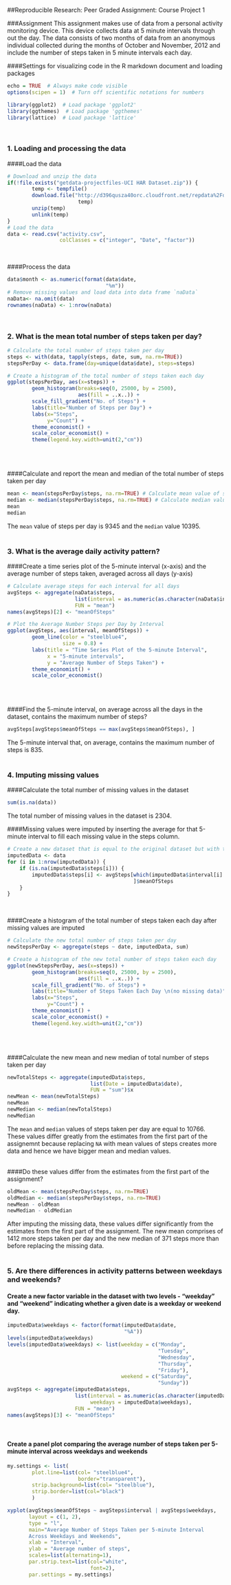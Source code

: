 ##Reproducible Research: Peer Graded Assignment: Course Project 1
<br>

###Assignment
This assignment makes use of data from a personal activity monitoring device. This device collects data at 5 minute intervals through out the day. The data consists of two months of data from an anonymous individual collected during the months of October and November, 2012 and include the number of steps taken in 5 minute intervals each day.
<br>

####Settings for visualizing code in the R markdown document and loading packages
```{r}
echo = TRUE  # Always make code visible
options(scipen = 1)  # Turn off scientific notations for numbers

library(ggplot2)  # Load package 'ggplot2'
library(ggthemes)  # Load package 'ggthemes' 
library(lattice)  # Load package 'lattice'
```
<br>

### 1. Loading and processing the data
####Load the data
```{r}
# Download and unzip the data
if(!file.exists("getdata-projectfiles-UCI HAR Dataset.zip")) {
        temp <- tempfile()
        download.file("http://d396qusza40orc.cloudfront.net/repdata%2Fdata%2Factivity.zip",
                       temp)
        unzip(temp)
        unlink(temp)
}
# Load the data 
data <- read.csv("activity.csv", 
                 colClasses = c("integer", "Date", "factor"))
```
<br>

####Process the data
```{r}
data$month <- as.numeric(format(data$date, 
                                "%m"))
# Remove missing values and load data into data frame `naData`
naData<- na.omit(data)
rownames(naData) <- 1:nrow(naData)
```
<br>

### 2. What is the mean total number of steps taken per day?
```{r}
# Calculate the total number of steps taken per day
steps <- with(data, tapply(steps, date, sum, na.rm=TRUE))
stepsPerDay <- data.frame(day=unique(data$date), steps=steps)

# Create a histogram of the total number of steps taken each day
ggplot(stepsPerDay, aes(x=steps)) + 
        geom_histogram(breaks=seq(0, 25000, by = 2500), 
                       aes(fill = ..x..)) + 
        scale_fill_gradient("No. of Steps") +
        labs(title="Number of Steps per Day") +
        labs(x="Steps", 
             y="Count") +
        theme_economist() + 
        scale_color_economist() +
        theme(legend.key.width=unit(2,"cm"))
```
<br>
<br>

####Calculate and report the mean and median of the total number of steps taken per day
```{r}
mean <- mean(stepsPerDay$steps, na.rm=TRUE) # Calculate mean value of steps per day
median <- median(stepsPerDay$steps, na.rm=TRUE) # Calculate median value of steps per day
mean 
median
```
The `mean` value of steps per day is 9345 and the `median` value 10395.
<br>
<br>

### 3. What is the average daily activity pattern?
####Create a time series plot of the 5-minute interval (x-axis) and the average number of steps taken, averaged across all days (y-axis)
```{r}
# Calculate average steps for each interval for all days
avgSteps <- aggregate(naData$steps, 
                      list(interval = as.numeric(as.character(naData$interval))), 
                      FUN = "mean")
names(avgSteps)[2] <- "meanOfSteps"

# Plot the Average Number Steps per Day by Interval
ggplot(avgSteps, aes(interval, meanOfSteps)) + 
        geom_line(color = "steelblue4", 
                  size = 0.8) + 
        labs(title = "Time Series Plot of the 5-minute Interval", 
             x = "5-minute intervals", 
             y = "Average Number of Steps Taken") +
        theme_economist() + 
        scale_color_economist()
```
<br>
<br>

####Find the 5-minute interval, on average across all the days in the dataset, contains the maximum number of steps?
```{r}
avgSteps[avgSteps$meanOfSteps == max(avgSteps$meanOfSteps), ]
```
The 5-minute interval that, on average, contains the maximum number of steps is 835.
<br>
<br>

### 4. Imputing missing values
####Calculate the total number of missing values in the dataset 
```{r}
sum(is.na(data))
```
The total number of missing values in the dataset is 2304.
<br>

####Missing values were imputed by inserting the average for that 5-minute interval to fill each missing value in the steps column. 
```{r}
# Create a new dataset that is equal to the original dataset but with the missing data filled in and load new data into data frame `imputedData`
imputedData <- data 
for (i in 1:nrow(imputedData)) {
    if (is.na(imputedData$steps[i])) {
        imputedData$steps[i] <- avgSteps[which(imputedData$interval[i] == avgSteps$interval),
                                         ]$meanOfSteps
    }
}
```
<br>

####Create a histogram of the total number of steps taken each day after missing values are imputed 
```{r}
# Calculate the new total number of steps taken per day
newStepsPerDay <- aggregate(steps ~ date, imputedData, sum)

# Create a histogram of the new total number of steps taken each day
ggplot(newStepsPerDay, aes(x=steps)) + 
        geom_histogram(breaks=seq(0, 25000, by = 2500), 
                       aes(fill = ..x..)) + 
        scale_fill_gradient("No. of Steps") + 
        labs(title="Number of Steps Taken Each Day \n(no missing data)") +
        labs(x="Steps", 
             y="Count") +
        theme_economist() + 
        scale_color_economist() +
        theme(legend.key.width=unit(2,"cm"))
```
<br>
<br>

####Calculate the new mean and new median of total number of steps taken per day
```{r}
newTotalSteps <- aggregate(imputedData$steps, 
                           list(Date = imputedData$date), 
                           FUN = "sum")$x
newMean <- mean(newTotalSteps)
newMean
newMedian <- median(newTotalSteps)
newMedian
```
The `mean` and `median` values of steps taken per day are equal to 10766. These values differ greatly from the estimates from the first part of the assignemnt because replacing `NA` with mean values of steps creates more data and hence we have bigger mean and median values.
<br>
<br>

####Do these values differ from the estimates from the first part of the assignment?
```{r}
oldMean <- mean(stepsPerDay$steps, na.rm=TRUE) 
oldMedian <- median(stepsPerDay$steps, na.rm=TRUE) 
newMean - oldMean
newMedian - oldMedian
```
After imputing the missing data, these values differ significantly from the estimates from the first part of the assignment. The new mean comprises of 1412 more steps taken per day and the new median of 371 steps more than before replacing the missing data.
<br>
<br>

### 5. Are there differences in activity patterns between weekdays and weekends?
#### Create a new factor variable in the dataset with two levels - "weekday" and "weekend" indicating whether a given date is a weekday or weekend day.
```{r}
imputedData$weekdays <- factor(format(imputedData$date, 
                                      "%A"))
levels(imputedData$weekdays)
levels(imputedData$weekdays) <- list(weekday = c("Monday", 
                                                 "Tuesday",
                                                 "Wednesday", 
                                                 "Thursday", 
                                                 "Friday"),
                                     weekend = c("Saturday", 
                                                 "Sunday"))
avgSteps <- aggregate(imputedData$steps, 
                      list(interval = as.numeric(as.character(imputedData$interval)), 
                           weekdays = imputedData$weekdays),
                      FUN = "mean")
names(avgSteps)[3] <- "meanOfSteps"
```
<br>

#### Create a panel plot comparing the average number of steps taken per 5-minute interval across weekdays and weekends
```{r}
my.settings <- list(
        plot.line=list(col= "steelblue4",
                       border="transparent"),
        strip.background=list(col= "steelblue"),
        strip.border=list(col="black")
        )

xyplot(avgSteps$meanOfSteps ~ avgSteps$interval | avgSteps$weekdays, 
       layout = c(1, 2), 
       type = "l", 
       main="Average Number of Steps Taken per 5-minute Interval 
       Across Weekdays and Weekends", 
       xlab = "Interval", 
       ylab = "Average number of steps",
       scales=list(alternating=1), 
       par.strip.text=list(col="white", 
                           font=2),
       par.settings = my.settings)
```

